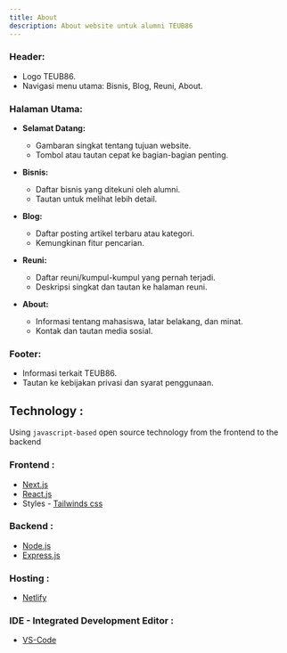 ```yaml
---
title: About
description: About website untuk alumni TEUB86
---
```


### **Header:**

- Logo TEUB86.
- Navigasi menu utama: Bisnis, Blog, Reuni, About.

### **Halaman Utama:**

- **Selamat Datang:**

  - Gambaran singkat tentang tujuan website.
  - Tombol atau tautan cepat ke bagian-bagian penting.

- **Bisnis:**

  - Daftar bisnis yang ditekuni oleh alumni.
  - Tautan untuk melihat lebih detail.

- **Blog:**

  - Daftar posting artikel terbaru atau kategori.
  - Kemungkinan fitur pencarian.

- **Reuni:**

  - Daftar reuni/kumpul-kumpul yang pernah terjadi.
  - Deskripsi singkat dan tautan ke halaman reuni.

- **About:**
  - Informasi tentang mahasiswa, latar belakang, dan minat.
  - Kontak dan tautan media sosial.

### **Footer:**

- Informasi terkait TEUB86.
- Tautan ke kebijakan privasi dan syarat penggunaan.

## Technology :

Using `javascript-based` open source technology from the frontend to the backend

### Frontend :

- [Next.js](https://nextjs.org/)
- [React.js](https://react.dev/)
- Styles - [Tailwinds css](https://tailwindcss.com/)

### Backend :

- [Node.js](https://nodejs.org/en)
- [Express.js](https://expressjs.com/)

### Hosting :

- [Netlify](https://app.netlify.com/)

### IDE - Integrated Development Editor :

- [VS-Code](https://code.visualstudio.com)
